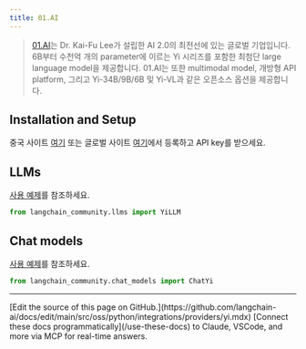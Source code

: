 ```yaml
---
title: 01.AI
---
```


>[01.AI](https://www.lingyiwanwu.com/en)는 Dr. Kai-Fu Lee가 설립한 AI 2.0의 최전선에 있는 글로벌 기업입니다. 6B부터 수천억 개의 parameter에 이르는 Yi 시리즈를 포함한 최첨단 large language model을 제공합니다. 01.AI는 또한 multimodal model, 개방형 API platform, 그리고 Yi-34B/9B/6B 및 Yi-VL과 같은 오픈소스 옵션을 제공합니다.

## Installation and Setup

중국 사이트 [여기](https://platform.lingyiwanwu.com/apikeys) 또는 글로벌 사이트 [여기](https://platform.01.ai/apikeys)에서 등록하고 API key를 받으세요.

## LLMs

[사용 예제](/oss/python/integrations/llms/yi)를 참조하세요.

```python
from langchain_community.llms import YiLLM
```

## Chat models

[사용 예제](/oss/python/integrations/chat/yi)를 참조하세요.

```python
from langchain_community.chat_models import ChatYi
```

---

<Callout icon="pen-to-square" iconType="regular">
    [Edit the source of this page on GitHub.](https://github.com/langchain-ai/docs/edit/main/src/oss/python/integrations/providers/yi.mdx)
</Callout>
<Tip icon="terminal" iconType="regular">
    [Connect these docs programmatically](/use-these-docs) to Claude, VSCode, and more via MCP for    real-time answers.
</Tip>
